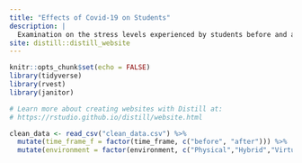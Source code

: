 ```yaml
---
title: "Effects of Covid-19 on Students"
description: |
  Examination on the stress levels experienced by students before and after Covid
site: distill::distill_website
---
```


```r
knitr::opts_chunk$set(echo = FALSE)
library(tidyverse)
library(rvest)
library(janitor)

# Learn more about creating websites with Distill at:
# https://rstudio.github.io/distill/website.html

```

```r
clean_data <- read_csv("clean_data.csv") %>% 
  mutate(time_frame_f = factor(time_frame, c("before", "after"))) %>% 
  mutate(environment = factor(environment, c("Physical","Hybrid","Virtual")))
```

```r

```


